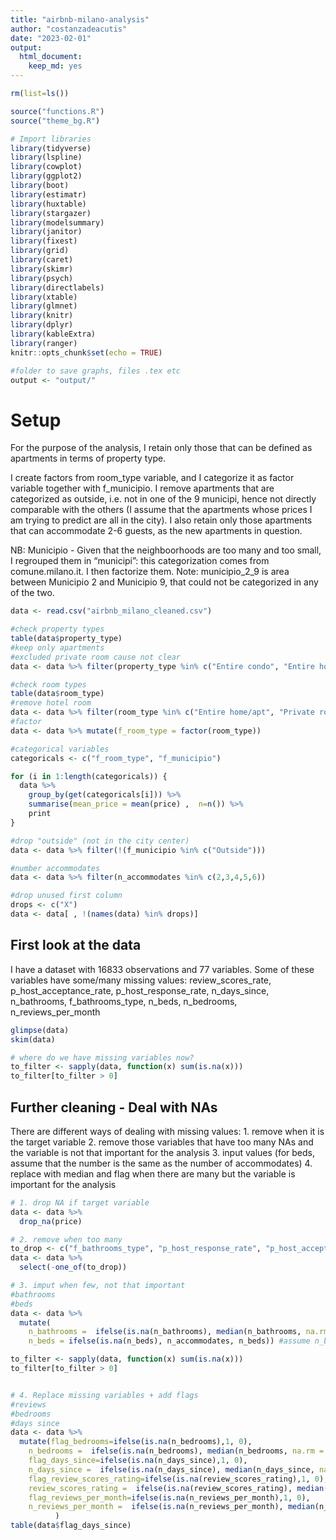```yaml
---
title: "airbnb-milano-analysis"
author: "costanzadeacutis"
date: "2023-02-01"
output: 
  html_document: 
    keep_md: yes
---
```


```r
rm(list=ls())

source("functions.R")
source("theme_bg.R")

# Import libraries
library(tidyverse)
library(lspline)
library(cowplot)
library(ggplot2)
library(boot)
library(estimatr)
library(huxtable)
library(stargazer)
library(modelsummary)
library(janitor)
library(fixest)
library(grid)
library(caret)
library(skimr)
library(psych)
library(directlabels)
library(xtable)
library(glmnet)
library(knitr)
library(dplyr)
library(kableExtra)
library(ranger)
knitr::opts_chunk$set(echo = TRUE)

#folder to save graphs, files .tex etc
output <- "output/"
```

# Setup
For the purpose of the analysis, I retain only those that can be defined as apartments in terms of property type.

I create factors from room_type variable, and I categorize it as factor variable together with f_municipio.
I remove apartments that are categorized as outside, i.e. not in one of the 9 municipi, hence not directly comparable with the others (I assume that the apartments whose prices I am trying to predict are all in the city).
I also retain only those apartments that can accommodate 2-6 guests, as the new apartments in question.

NB: Municipio - Given that the neighboorhoods are too many and too small, I regrouped them in "municipi": this categorization comes from comune.milano.it. I then factorize them.
Note: municipio_2_9 is area between Municipio 2 and Municipio 9, that could not be categorized in any of the two.

```r
data <- read.csv("airbnb_milano_cleaned.csv")

#check property types
table(data$property_type)
#keep only apartments
#excluded private room cause not clear
data <- data %>% filter(property_type %in% c("Entire condo", "Entire home", "Entire home/apt", "Entire loft", "Entire place", "Entire rental unit", "Entire serviced apartment", "Entire vacation home", "Private room in condo", "Private room in home", "Private room in loft", "Private room in rental unit", "Private room in serviced apartment", "Private room in tiny home", "Private room in vacation home", "Room in serviced apartment", "Shared room in condo", "Shared room in home", "Shared room in loft", "Shared room in rental unit", "Tiny home"))

#check room types
table(data$room_type)
#remove hotel room
data <- data %>% filter(room_type %in% c("Entire home/apt", "Private room", "Shared room"))
#factor
data <- data %>% mutate(f_room_type = factor(room_type))

#categorical variables
categoricals <- c("f_room_type", "f_municipio")

for (i in 1:length(categoricals)) {
  data %>%
    group_by(get(categoricals[i])) %>%
    summarise(mean_price = mean(price) ,  n=n()) %>%
    print
}

#drop "outside" (not in the city center)
data <- data %>% filter(!(f_municipio %in% c("Outside")))

#number accommodates
data <- data %>% filter(n_accommodates %in% c(2,3,4,5,6))

#drop unused first column
drops <- c("X")
data <- data[ , !(names(data) %in% drops)]
```

## First look at the data
I have a dataset with 16833 observations and 77 variables. Some of these variables have some/many missing values: review_scores_rate, p_host_acceptance_rate, p_host_response_rate, n_days_since, n_bathrooms, f_bathrooms_type, n_beds, n_bedrooms, n_reviews_per_month

```r
glimpse(data)
skim(data)

# where do we have missing variables now?
to_filter <- sapply(data, function(x) sum(is.na(x)))
to_filter[to_filter > 0]
```

## Further cleaning - Deal with NAs
There are different ways of dealing with missing values:
1. remove when it is the target variable
2. remove those variables that have too many NAs and the variable is not that important for the analysis
3. input values (for beds, assume that the number is the same as the number of accommodates)
4. replace with median and flag when there are many but the variable is important for the analysis
```r
# 1. drop NA if target variable
data <- data %>%
  drop_na(price)

# 2. remove when too many
to_drop <- c("f_bathrooms_type", "p_host_response_rate", "p_host_acceptance_rate", "property_type")
data <- data %>%
  select(-one_of(to_drop))

# 3. imput when few, not that important
#bathrooms
#beds
data <- data %>%
  mutate(
    n_bathrooms =  ifelse(is.na(n_bathrooms), median(n_bathrooms, na.rm = T), n_bathrooms),
    n_beds = ifelse(is.na(n_beds), n_accommodates, n_beds)) #assume n_beds=n_accommodates

to_filter <- sapply(data, function(x) sum(is.na(x)))
to_filter[to_filter > 0]


# 4. Replace missing variables + add flags
#reviews
#bedrooms
#days since
data <- data %>%
  mutate(flag_bedrooms=ifelse(is.na(n_bedrooms),1, 0),
    n_bedrooms =  ifelse(is.na(n_bedrooms), median(n_bedrooms, na.rm = T), n_bedrooms),
    flag_days_since=ifelse(is.na(n_days_since),1, 0),
    n_days_since =  ifelse(is.na(n_days_since), median(n_days_since, na.rm = T), n_days_since),
    flag_review_scores_rating=ifelse(is.na(review_scores_rating),1, 0),
    review_scores_rating =  ifelse(is.na(review_scores_rating), median(review_scores_rating, na.rm = T), review_scores_rating),
    flag_reviews_per_month=ifelse(is.na(n_reviews_per_month),1, 0),
    n_reviews_per_month =  ifelse(is.na(n_reviews_per_month), median(n_reviews_per_month, na.rm = T), n_reviews_per_month)
          )
table(data$flag_days_since)
```

